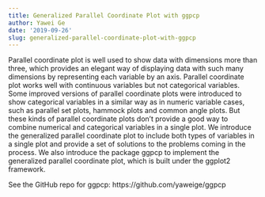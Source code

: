 ```yaml
---
title: Generalized Parallel Coordinate Plot with ggpcp
author: Yawei Ge
date: '2019-09-26'
slug: generalized-parallel-coordinate-plot-with-ggpcp
---
```


Parallel coordinate plot is well used to show data with dimensions more than three, which provides an elegant way of displaying data with such many dimensions by representing each variable by an axis. Parallel coordinate plot works well with continuous variables but not categorical variables. Some improved versions of parallel coordinate plots were introduced to show categorical variables in a similar way as in numeric variable cases, such as parallel set plots, hammock plots and common angle plots. But these kinds of parallel coordinate plots don't provide a good way to combine numerical and categorical variables in a single plot. We introduce the generalized parallel coordinate plot to include both types of variables in a single plot and provide a set of solutions to the problems coming in the process. We also introduce the package ggpcp to implement the generalized parallel coordinate plot, which is built under the ggplot2 framework.

See the GitHub repo for ggpcp: https://github.com/yaweige/ggpcp
